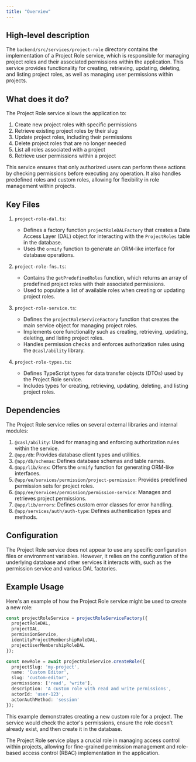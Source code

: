 ```yaml
---
title: "Overview"
---
```


## High-level description
The `backend/src/services/project-role` directory contains the implementation of a Project Role service, which is responsible for managing project roles and their associated permissions within the application. This service provides functionality for creating, retrieving, updating, deleting, and listing project roles, as well as managing user permissions within projects.

## What does it do?
The Project Role service allows the application to:

1. Create new project roles with specific permissions
2. Retrieve existing project roles by their slug
3. Update project roles, including their permissions
4. Delete project roles that are no longer needed
5. List all roles associated with a project
6. Retrieve user permissions within a project

This service ensures that only authorized users can perform these actions by checking permissions before executing any operation. It also handles predefined roles and custom roles, allowing for flexibility in role management within projects.

## Key Files

1. `project-role-dal.ts`: 
   - Defines a factory function `projectRoleDALFactory` that creates a Data Access Layer (DAL) object for interacting with the `ProjectRoles` table in the database.
   - Uses the `ormify` function to generate an ORM-like interface for database operations.

2. `project-role-fns.ts`:
   - Contains the `getPredefinedRoles` function, which returns an array of predefined project roles with their associated permissions.
   - Used to populate a list of available roles when creating or updating project roles.

3. `project-role-service.ts`:
   - Defines the `projectRoleServiceFactory` function that creates the main service object for managing project roles.
   - Implements core functionality such as creating, retrieving, updating, deleting, and listing project roles.
   - Handles permission checks and enforces authorization rules using the `@casl/ability` library.

4. `project-role-types.ts`:
   - Defines TypeScript types for data transfer objects (DTOs) used by the Project Role service.
   - Includes types for creating, retrieving, updating, deleting, and listing project roles.

## Dependencies
The Project Role service relies on several external libraries and internal modules:

1. `@casl/ability`: Used for managing and enforcing authorization rules within the service.
2. `@app/db`: Provides database client types and utilities.
3. `@app/db/schemas`: Defines database schemas and table names.
4. `@app/lib/knex`: Offers the `ormify` function for generating ORM-like interfaces.
5. `@app/ee/services/permission/project-permission`: Provides predefined permission sets for project roles.
6. `@app/ee/services/permission/permission-service`: Manages and retrieves project permissions.
7. `@app/lib/errors`: Defines custom error classes for error handling.
8. `@app/services/auth/auth-type`: Defines authentication types and methods.

## Configuration
The Project Role service does not appear to use any specific configuration files or environment variables. However, it relies on the configuration of the underlying database and other services it interacts with, such as the permission service and various DAL factories.

## Example Usage

Here's an example of how the Project Role service might be used to create a new role:

```typescript
const projectRoleService = projectRoleServiceFactory({
  projectRoleDAL,
  projectDAL,
  permissionService,
  identityProjectMembershipRoleDAL,
  projectUserMembershipRoleDAL
});

const newRole = await projectRoleService.createRole({
  projectSlug: 'my-project',
  name: 'Custom Editor',
  slug: 'custom-editor',
  permissions: ['read', 'write'],
  description: 'A custom role with read and write permissions',
  actorId: 'user-123',
  actorAuthMethod: 'session'
});
```

This example demonstrates creating a new custom role for a project. The service would check the actor's permissions, ensure the role doesn't already exist, and then create it in the database.

The Project Role service plays a crucial role in managing access control within projects, allowing for fine-grained permission management and role-based access control (RBAC) implementation in the application.